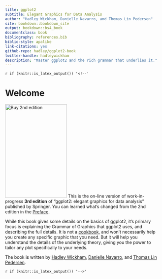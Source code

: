 ```yaml
--- 
title: ggplot2
subtitle: Elegant Graphics for Data Analysis
author: "Hadley Wickham, Danielle Navarro, and Thomas Lin Pedersen"
site: bookdown::bookdown_site
output: bookdown::bs4_book
documentclass: book
bibliography: references.bib
biblio-style: apalike
link-citations: yes
github-repo: hadley/ggplot2-book
twitter-handle: hadleywickham
description: "Master ggplot2 and the rich grammar that underlies it."
---
```


`r if (knitr::is_latex_output()) '<!--'` 

# Welcome {-}

<a href="https://amzn.to/2I1kj05"><img class="cover" src="cover.jpg" alt="Buy 2nd edition" width="200" height="303" /></a> This is the on-line version of work-in-progress **3rd edition** of "ggplot2: elegant graphics for data analysis" published by Springer. You can learned what's changed from the 2nd edition in the [Preface](#preface-3e).

While this book gives some details on the basics of ggplot2, it's primary focus is explaining the Grammar of Graphics that ggplot2 uses, and describing the full details. It is not a [cookbook](https://r-graphics.org), and won't necessarily help you create any specific graphic that you need. But it will help you understand the details of the underlying theory, giving you the power to tailor any plot specifically to your needs.

The book is written by [Hadley Wickham](http://hadley.nz), [Danielle Navarro](https://djnavarro.net), and [Thomas Lin Pedersen](https://www.data-imaginist.com).

`r if (knitr::is_latex_output()) '-->'`
